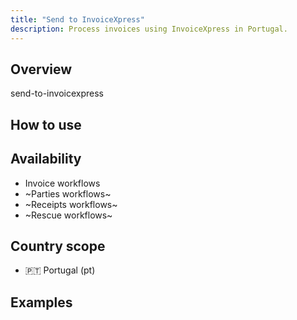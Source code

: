 ```yaml
---
title: "Send to InvoiceXpress"
description: Process invoices using InvoiceXpress in Portugal.
---
```


## Overview

send-to-invoicexpress

## How to use

<Steps>
	<Step title="Step 1">
	</Step>
	<Step title="Step 2">
	</Step>
</Steps>

## Availability

* Invoice workflows
* ~Parties workflows~
* ~Receipts workflows~
* ~Rescue workflows~

## Country scope

* 🇵🇹 Portugal (pt)


## Examples